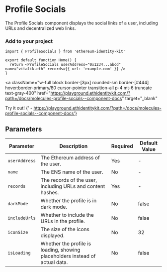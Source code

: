 
# Profile Socials

The Profile Socials component displays the social links of a user, including URLs and decentralized web links.

### Add to your project

```tsx copy
import { ProfileSocials } from 'ethereum-identity-kit'

export default function Home() {
  return <ProfileSocials userAddress="0x1234...abcd" name="vitalik.eth" records={{ url: 'example.com' }} />
}
```

<a
  className="w-full block border-[3px] rounded-sm border-[#444] hover:border-primary/80 cursor-pointer transition-all p-4 mt-6 truncate text-gray-400"
  href="https://playground.ethidentitykit.com/?path=/docs/molecules-profile-socials--component-docs"
  target="_blank"
>
  <span className="text-primary">Try it out!</span>
  <span className="text-gray-400">
    {' - https://playground.ethidentitykit.com/?path=/docs/molecules-profile-socials--component-docs'}
  </span>
</a>

<div className="w-full bg-[#222] border-[3px] rounded-sm border-[#444] p-8 mt-8 flex flex-col gap-6 justify-center items-center">
  <ProfileSocials
    userAddress="0xd8da6bf26964af9d7eed9e03e53415d37aa96045"
    name="vitalik.eth"
    records={{
      'com.github': 'vbuterin',
      'com.twitter': 'VitalikButerin',
      url: 'https://vitalik.ca',
      cointenthash: 'ipfs://bafybeifvusbh4iunpvwjlowu47sxnt4hjlebx46kxi4yz5zdsoecfpkkei',
    }}
    includeUrls={true}
    darkMode={true}
  />
</div>

## Parameters

| Parameter     | Description                                                                  | Required | Default Value |
| ------------- | ---------------------------------------------------------------------------- | -------- | ------------- |
| `userAddress` | The Ethereum address of the user.                                            | Yes      | -             |
| `name`        | The ENS name of the user.                                                    | No       | -             |
| `records`     | The records of the user, including URLs and content hashes.                  | Yes      | -             |
| `darkMode`    | Whether the profile is in dark mode.                                         | No       | false         |
| `includeUrls` | Whether to include the URLs in the profile.                                  | No       | false         |
| `iconSize`    | The size of the icons displayed.                                             | No       | 32            |
| `isLoading`   | Whether the profile is loading, showing placeholders instead of actual data. | No       | false         |
